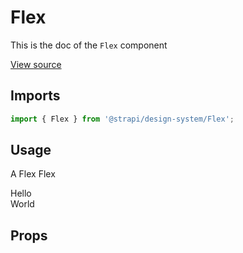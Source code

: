 <!--- Flex.stories.mdx --->


<Meta title="Design System/Technical Components/Flex" component={Flex} />

# Flex

This is the doc of the `Flex` component

[View source](https://github.com/strapi/design-system/tree/main/packages/strapi-design-system/src/Flex)

## Imports

```js
import { Flex } from '@strapi/design-system/Flex';
```

## Usage

A Flex Flex

<Canvas>
  <Story name="base">
    <Flex>
      <div>Hello</div>
      <div>World</div>
    </Flex>
  </Story>
</Canvas>

## Props

<ArgsTable of={FlexProps} />
